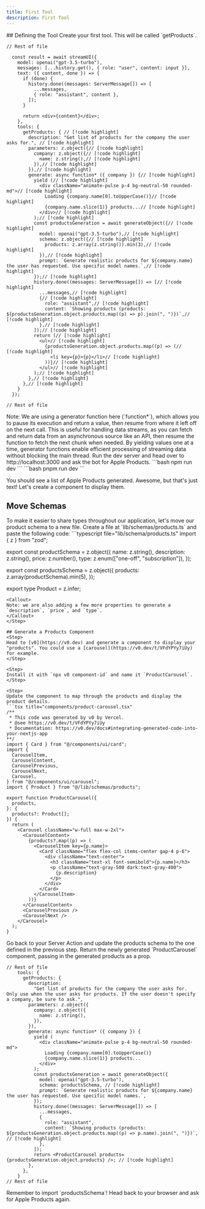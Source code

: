 ```yaml
---
title: First Tool
description: First Tool
---
```



<Steps>
## Defining the Tool
<Step>
Create your first tool. This will be called `getProducts`.


```tsx title="app/actions.tsx"
// Rest of file

  const result = await streamUI({
    model: openai("gpt-3.5-turbo"),
    messages: [...history.get(), { role: "user", content: input }],
    text: ({ content, done }) => {
      if (done) {
        history.done((messages: ServerMessage[]) => [
          ...messages,
          { role: "assistant", content },
        ]);
      }

      return <div>{content}</div>;
    },
    tools: { 
      getProducts: { // [!code highlight]
        description: "Get list of products for the company the user asks for.", // [!code highlight]
        parameters: z.object({// [!code highlight]
          company: z.object({// [!code highlight]
            name: z.string(),// [!code highlight]
          }),// [!code highlight]
        }),// [!code highlight]
        generate: async function* ({ company }) {// [!code highlight]
          yield (// [!code highlight]
            <div className="animate-pulse p-4 bg-neutral-50 rounded-md">// [!code highlight]
              Loading {company.name[0].toUpperCase()}// [!code highlight]
              {company.name.slice(1)} products...// [!code highlight]
            </div>// [!code highlight]
          );// [!code highlight]
          const productsGeneration = await generateObject({// [!code highlight]
            model: openai("gpt-3.5-turbo"),// [!code highlight]
            schema: z.object({// [!code highlight]
              products: z.array(z.string()).min(3),// [!code highlight]
            }),// [!code highlight]
            prompt: `Generate realistic products for ${company.name} the user has requested. Use specific model names.`,// [!code highlight]
          });// [!code highlight]
          history.done((messages: ServerMessage[]) => [// [!code highlight]
            ...messages,// [!code highlight]
            {// [!code highlight]
              role: "assistant",// [!code highlight]
              content: `Showing products (products: ${productsGeneration.object.products.map((p) => p).join(", ")})`,// [!code highlight]
            },// [!code highlight]
          ]);// [!code highlight]
          return (// [!code highlight]
            <ul>// [!code highlight]
              {productsGeneration.object.products.map((p) => (// [!code highlight]
                <li key={p}>{p}</li>// [!code highlight]
              ))}// [!code highlight]
            </ul>// [!code highlight]
          );// [!code highlight]
        },// [!code highlight]
      },// [!code highlight]
    }
  });

// Rest of file
```
<Callout>
Note: We are using a generator function here (`function*`), which allows you to pause its execution and return a value, then resume from where it left off on the next call. This is useful for handling data streams, as you can fetch and return data from an asynchronous source like an API, then resume the function to fetch the next chunk when needed. By yielding values one at a time, generator functions enable efficient processing of streaming data without blocking the main thread.
</Callout>
</Step>

<Step>
Run the dev server and head over to http://localhost:3000 and ask the bot for Apple Products.
<Tabs id="install" items={['npm', 'pnpm']} persist>
  <Tab value="npm">
  ```bash
  npm run dev
  ```
  </Tab>
  <Tab value="pnpm">
  ```bash
  pnpm run dev
  ```
  </Tab>
</Tabs>

You should see a list of Apple Products generated. Awesome, but that's just text! Let's create a component to display them.
</Step>

## Move Schemas
<Step>
To make it easier to share types throughout our application, let's move our product schema to a new file. Create a file at `lib/schemas/products.ts` and paste the following code:
```typescript file="lib/schema/products.ts"
import { z } from "zod";

export const productSchema = z.object({
  name: z.string(),
  description: z.string(),
  price: z.number(),
  type: z.enum(["one-off", "subscription"]),
});

export const productsSchema = z.object({
  products: z.array(productSchema).min(5),
});

export type Product = z.infer<typeof productSchema>;
```
<Callout>
Note: we are also adding a few more properties to generate a `description`, `price`, and `type`.
</Callout>
</Step>

## Generate a Products Component
<Step>
Head to [v0](https://v0.dev) and generate a component to display your "products". You could use a [carousel](https://v0.dev/t/VFdYPYy7iUy) for example. 
</Step>

<Step>
Install it with `npx v0 component-id` and name it `ProductCarousel`.
</Step>

<Step>
Update the component to map through the products and display the product details.
```tsx title="components/product-carousel.tsx"
/**
 * This code was generated by v0 by Vercel.
 * @see https://v0.dev/t/VFdYPYy7iUy
 * Documentation: https://v0.dev/docs#integrating-generated-code-into-your-nextjs-app
**/
import { Card } from "@/components/ui/card";
import {
  CarouselItem,
  CarouselContent,
  CarouselPrevious,
  CarouselNext,
  Carousel,
} from "@/components/ui/carousel";
import { Product } from "@/lib/schemas/products";

export function ProductCarousel({
  products,
}: {
  products?: Product[];
}) {
  return (
    <Carousel className="w-full max-w-2xl">
      <CarouselContent>
        {products?.map((p) => (
          <CarouselItem key={p.name}>
            <Card className="flex flex-col items-center gap-4 p-6">
              <div className="text-center">
                <h3 className="text-xl font-semibold">{p.name}</h3>
                <p className="text-gray-500 dark:text-gray-400">
                  {p.description}
                </p>
              </div>
            </Card>
          </CarouselItem>
        ))}
      </CarouselContent>
      <CarouselPrevious />
      <CarouselNext />
    </Carousel>
  );
}
```

</Step>

<Step>
Go back to your Server Action and update the products schema to the one defined in the previous step. Return the newly generated `ProductCarousel` component, passing in the generated products as a prop.


```tsx title="app/actions.tsx"
// Rest of file
    tools: {
      getProducts: {
        description:
          "Get list of products for the company the user asks for. Only use when the user asks for products. If the user doesn't specify a company, be sure to ask.",
        parameters: z.object({
          company: z.object({
            name: z.string(),
          }),
        }),
        generate: async function* ({ company }) {
          yield (
            <div className="animate-pulse p-4 bg-neutral-50 rounded-md">
              Loading {company.name[0].toUpperCase()}
              {company.name.slice(1)} products...
            </div>
          );
          const productsGeneration = await generateObject({
            model: openai("gpt-3.5-turbo"),
            schema: productsSchema, // [!code highlight]
            prompt: `Generate realistic products for ${company.name} the user has requested. Use specific model names.`,
          });
          history.done((messages: ServerMessage[]) => [
            ...messages,
            {
              role: "assistant",
              content: `Showing products (products: ${productsGeneration.object.products.map((p) => p.name).join(", ")})`, // [!code highlight]
            },
          ]);
          return <ProductCarousel products={productsGeneration.object.products} />; // [!code highlight]
        },
      },
    }
// Rest of file
```
<Callout>
Remember to import `productsSchema`!
</Callout>
</Step>
<Step>
Head back to your browser and ask for Apple Products again.
</Step>
</Steps>